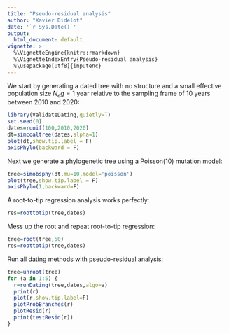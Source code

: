 ```yaml
---
title: "Pseudo-residual analysis"
author: "Xavier Didelot"
date: '`r Sys.Date()`'
output:
  html_document: default
vignette: >
  %\VignetteEngine{knitr::rmarkdown}
  %\VignetteIndexEntry{Pseudo-residual analysis}
  %\usepackage[utf8]{inputenc}
---
```


We start by generating a dated tree with no structure and a small effective population size 
$N_e g=1$ year relative to the sampling frame of 10 years between 2010 and 2020:

```r
library(ValidateDating,quietly=T)
set.seed(0)
dates=runif(100,2010,2020)
dt=simcoaltree(dates,alpha=1)
plot(dt,show.tip.label = F)
axisPhylo(backward = F)
```

Next we generate a phylogenetic tree using a Poisson(10) mutation model:
```r
tree=simobsphy(dt,mu=10,model='poisson')
plot(tree,show.tip.label = F)
axisPhylo(1,backward=F)
```

A root-to-tip regression analysis works perfectly:

```r
res=roottotip(tree,dates)
```

Mess up the root and repeat root-to-tip regression:
```r
tree=root(tree,50)
res=roottotip(tree,dates)
```

Run all dating methods with pseudo-residual analysis:
```r
tree=unroot(tree)
for (a in 1:5) {
  r=runDating(tree,dates,algo=a)
  print(r)
  plot(r,show.tip.label=F)
  plotProbBranches(r)
  plotResid(r)
  print(testResid(r))
}
```
